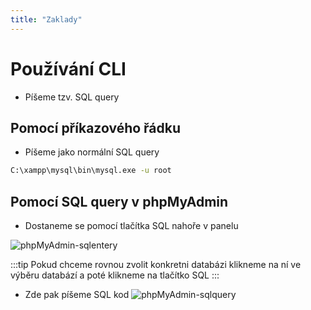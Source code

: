 ```yaml
---
title: "Zaklady"
---
```

# Používání CLI
* Píšeme tzv. SQL query

## Pomocí příkazového řádku
* Píšeme jako normální SQL query
```bash
C:\xampp\mysql\bin\mysql.exe -u root
```

## Pomocí SQL query v phpMyAdmin
* Dostaneme se pomocí tlačítka SQL nahoře v panelu

![phpMyAdmin-sqlentery](./img/phpMyAdmin-SQL.png)

:::tip Pokud chceme rovnou zvolit konkretni databázi
klikneme na ní ve výběru databází a poté klikneme na tlačítko SQL 
:::

* Zde pak píšeme SQL kod
![phpMyAdmin-sqlquery](./img/phpMyAdmin-sqlquery.png)

